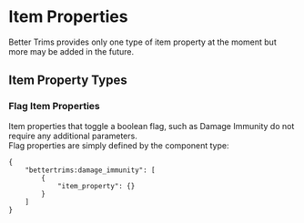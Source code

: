 # Item Properties

Better Trims provides only one type of item property at the moment but more may be added in the future.

## Item Property Types
### Flag Item Properties
Item properties that toggle a boolean flag, such as Damage Immunity do not require any additional parameters.<br/>
Flag properties are simply defined by the component type:
```json5
{
    "bettertrims:damage_immunity": [
        {
            "item_property": {}
        }
    ]
}
```